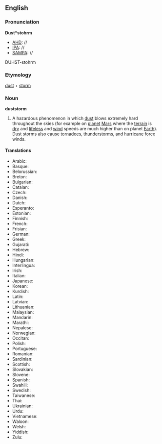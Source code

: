 ==English==

===Pronunciation===
'''Dust*stohrm'''
*[[AHD]]: //
*[[IPA]]: //
*[[SAMPA]]: //
DUHST-stohrm

===Etymology===
[[dust]] + [[storm]]

===Noun===
'''duststorm'''
#A hazardous phenomenon in which [[dust]] blows extremely hard throughout the skies (for example on [[planet]] [[Mars]] where the [[terrain]] is [[dry]] and [[lifeless]] and [[wind]] speeds are much higher than on planet [[Earth]]). Dust storms also cause [[tornado]]es, [[thunderstorm]]s, and [[hurricane]] force winds.

====Translations====
*Arabic:
*Basque:
*Belorussian:
*Breton:
*Bulgarian:
*Catalan:
*Czech:
*Danish:
*Dutch:
*Esperanto:
*Estonian:
*Finnish:
*French:
*Frisian:
*German:
*Greek:
*Gujarati:
*Hebrew:
*Hindi:
*Hungarian:
*Interlingua:
*Irish:
*Italian:
*Japanese:
*Korean:
*Kurdish:
*Latin:
*Latvian:
*Lithuanian:
*Malaysian:
*Mandarin:
*Marathi:
*Nepalese:
*Norwegian:
*Occitan:
*Polish:
*Portuguese:
*Romanian:
*Sardinian:
*Scottish:
*Slovakian:
*Slovene:
*Spanish:
*Swahili:
*Swedish:
*Taiwanese:
*Thai:
*Ukrainian:
*Urdu:
*Vietnamese:
*Waloon:
*Welsh:
*Yiddish:
*Zulu: